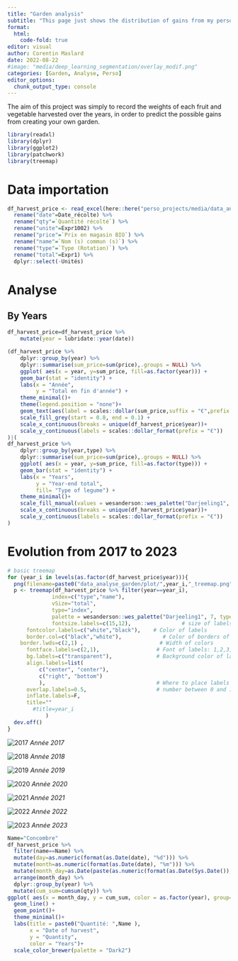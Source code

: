 ---
title: "Garden analysis"
subtitle: "This page just shows the distribution of gains from my personal garden over the years. "
format:
  html:
    code-fold: true
editor: visual
author: Corentin Maslard
date: 2022-08-22
#image: "media/deep_learning_segmentation/overlay_modif.png"
categories: [Garden, Analyse, Perso]
editor_options: 
  chunk_output_type: console
---

The aim of this project was simply to record the weights of each fruit and vegetable harvested over the years, in order to predict the possible gains from creating your own garden.

```{r, echo=F, warning=F, message=FALSE}
library(readxl)
library(dplyr)
library(ggplot2)
library(patchwork)
library(treemap)
```

# Data importation

```{r, dfImport}
df_harvest_price <- read_excel(here::here("perso_projects/media/data_analyse_garden/recolte_total.xlsx")) %>% 
  rename("date"=Date_récolte) %>% 
  rename("qty"=`Quantité récolté`) %>% 
  rename("unite"=Expr1002) %>% 
  rename("price"=`Prix en magasin BIO`) %>% 
  rename("name"=`Nom (s) commun (s)`) %>% 
  rename("type"=`Type (Rotation)`) %>% 
  rename("total"=Expr1) %>% 
  dplyr::select(-Unités)
```

# Analyse

## By Years

```{r, ByYears,warning=F,message=F}
df_harvest_price=df_harvest_price %>% 
    mutate(year = lubridate::year(date))

(df_harvest_price %>% 
    dplyr::group_by(year) %>% 
    dplyr::summarise(sum_price=sum(price),.groups = NULL) %>% 
    ggplot( aes(x = year, y=sum_price, fill=as.factor(year))) +
    geom_bar(stat = "identity") +
    labs(x = "Année",
         y = "Total en fin d'année") +
    theme_minimal()+
    theme(legend.position = "none")+
    geom_text(aes(label = scales::dollar(sum_price,suffix = "€",prefix = ""), y = sum_price), vjust = -0.5, color = "black",size=3) +
    scale_fill_grey(start = 0.8, end = 0.1) +
    scale_x_continuous(breaks = unique(df_harvest_price$year))+
    scale_y_continuous(labels = scales::dollar_format(prefix = "€"))
)|(
df_harvest_price %>% 
    dplyr::group_by(year,type) %>% 
    dplyr::summarise(sum_price=sum(price),.groups = NULL) %>% 
    ggplot( aes(x = year, y=sum_price, fill=as.factor(type))) +
    geom_bar(stat = "identity") +
    labs(x = "Years",
         y = "Year-end total",
         fill= "Type of legume") +
    theme_minimal()+
    scale_fill_manual(values = wesanderson::wes_palette("Darjeeling1", 7, type = "continuous"))+
    scale_x_continuous(breaks = unique(df_harvest_price$year))+
    scale_y_continuous(labels = scales::dollar_format(prefix = "€"))
)
```

# Evolution from 2017 to 2023

```{r,treemap, eval=F}
# basic treemap
for (year_i in levels(as.factor(df_harvest_price$year))){
  png(filename=paste0("data_analyse_garden/plot/",year_i,"_treemap.png"),width=800, height=300)
  p <- treemap(df_harvest_price %>% filter(year==year_i),
              index=c("type","name"),
              vSize="total",
              type="index",
              palette = wesanderson::wes_palette("Darjeeling1", 7, type = "continuous"),     
              fontsize.labels=c(15,12),                # size of labels. Give the size per level of aggregation: size for group, size for subgroup, sub-subgroups...
      fontcolor.labels=c("white","black"),    # Color of labels
      border.col=c("black","white"),             # Color of borders of groups, of subgroups, of subsubgroups ....
    border.lwds=c(2,1) ,                        # Width of colors
      fontface.labels=c(2,1),                  # Font of labels: 1,2,3,4 for normal, bold, italic, bold-italic...
      bg.labels=c("transparent"),              # Background color of labels
      align.labels=list(
          c("center", "center"), 
          c("right", "bottom")
          ),                                   # Where to place labels in the rectangle?
      overlap.labels=0.5,                      # number between 0 and 1 that determines the tolerance of the overlap between labels. 0 means that labels of lower levels are not printed if higher level labels overlap, 1  means that labels are always printed. In-between values, for instance the default value .5, means that lower level labels are printed if other labels do not overlap with more than .5  times their area size.
      inflate.labels=F,  
      title=""
        #title=year_i
            )       
  dev.off()
}
```

![2017](media/data_analyse_garden/plot/2017_treemap.png) *Année 2017*

![2018](media/data_analyse_garden/plot/2018_treemap.png) *Année 2018*

![2019](media/data_analyse_garden/plot/2019_treemap.png) *Année 2019*

![2020](media/data_analyse_garden/plot/2020_treemap.png) *Année 2020*

![2021](media/data_analyse_garden/plot/2021_treemap.png) *Année 2021*

![2022](media/data_analyse_garden/plot/2022_treemap.png) *Année 2022*

![2023](media/data_analyse_garden/plot/2023_treemap.png) *Année 2023*

```{r, YearByYears}
Name="Concombre"
df_harvest_price %>% 
  filter(name==Name) %>% 
  mutate(day=as.numeric(format(as.Date(date), "%d"))) %>% 
  mutate(month=as.numeric(format(as.Date(date), "%m"))) %>% 
  mutate(month_day=as.Date(paste(as.numeric(format(as.Date(Sys.Date()), "%y")), month, day, sep = "-"), format = "%Y-%m-%d")) %>% 
  arrange(month_day) %>% 
  dplyr::group_by(year) %>% 
  mutate(cum_sum=cumsum(qty)) %>%
ggplot( aes(x = month_day, y = cum_sum, color = as.factor(year), group=as.factor(year))) +
  geom_line() +
  geom_point()+
  theme_minimal()+
  labs(title = paste0("Quantité: ",Name ),
       x = "Date of harvest",
       y = "Quantity",
       color = "Years")+
  scale_color_brewer(palette = "Dark2")

```
